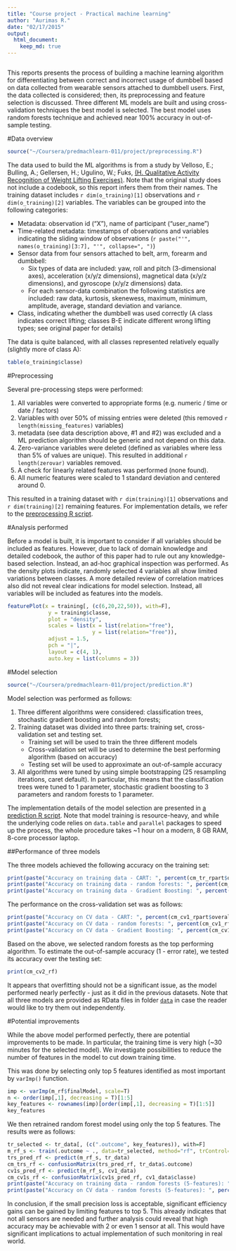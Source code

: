 ```yaml
---
title: "Course project - Practical machine learning"
author: "Aurimas R."
date: "02/17/2015"
output: 
  html_document:
    keep_md: true
---
```

```r
```

This reports presents the process of building a machine learning algorithm for differentiating between correct and incorrect usage of dumbbell based on data collected from wearable sensors attached to dumbbell users. First, the data collected is considered; then, its preprocessing and feature selection is discussed. Three different ML models are built and using cross-validation techniques the best model is selected. The best model uses random forests technique and achieved near 100% accuracy in out-of-sample testing.

#Data overview

```r
source("~/Coursera/predmachlearn-011/project/preprocessing.R")
```

The data used to build the ML algorithms is from a study by Velloso, E.; Bulling, A.; Gellersen, H.; Ugulino, W.; Fuks, [(H. Qualitative Activity Recognition of Weight Lifting Exercises)](http://groupware.les.inf.puc-rio.br/har). Note that the original study does not include a codebook, so this report infers them from their names. The training dataset includes `r dim(o_training)[1]` observations and `r dim(o_training)[2]` variables. The variables can be grouped into the following categories:

* Metadata: observation id ("X"), name of participant ("user_name")
* Time-related metadata: timestamps of observations and variables indicating the sliding window of observations (`r paste("'", names(o_training)[3:7], "'", collapse=", ")`)
* Sensor data from four sensors attached to belt, arm, forearm and dumbbell:
    * Six types of data are included: yaw, roll and pitch (3-dimensional axes), acceleration (x/y/z dimensions), magnetical data (x/y/z dimensions), and gyroscope (x/y/z dimensions) data.
    * For each sensor-data combination the following statistics are included: raw data, kurtosis, skenewess, maximum, minimum, amplitude, average, standard deviation and variance.
* Class, indicating whether the dumbbell was used correctly (A class indicates correct lifting; classes B-E indicate different wrong lifting types; see original paper for details)

The data is quite balanced, with all classes represented relatively equally (slightly more of class A):
```r
table(o_training$classe)
```

#Preprocessing

Several pre-processing steps were performed:

1) All variables were converted to appropriate forms (e.g. numeric / time or date / factors)
2) Variables with over 50% of missing entries were deleted (this removed `r length(missing_features)` variables)
3) metadata (see data description above, #1 and #2) was excluded and a ML prediction algorithm should be generic and not depend on this data.
4) Zero-variance variables were deleted (defined as variables where less than 5% of values are unique). This resulted in additional `r length(zerovar)` variables removed.
5) A check for linearly related features was performed (none found).
6) All numeric features were scaled to 1 standard deviation and centered around 0.

This resulted in a training dataset with `r dim(training)[1]` observations and `r dim(training)[2]` remaining features. For implementation details, we refer to the [preprocessing R script](preprocessing.R).

#Analysis performed

Before a model is built, it is important to consider if all variables should be included as features. However, due to lack of domain knowledge and detailed codebook, the author of this paper had to rule out any knowledge-based selection. Instead, an ad-hoc graphical inspection was performed. As the density plots indicate, randomly selected 4 variables all show limited variations between classes. A more detailed review of correlation matrices also did not reveal clear indications for model selection. Instead, all variables will be included as features into the models.
 
```r

featurePlot(x = training[, (c(6,20,22,50)), with=F],
             y = training$classe,
             plot = "density",
             scales = list(x = list(relation="free"),
                           y = list(relation="free")),
             adjust = 1.5,
             pch = "|",
             layout = c(4, 1),
             auto.key = list(columns = 3))
```


#Model selection

```r
source("~/Coursera/predmachlearn-011/project/prediction.R")
```

Model selection was performed as follows:

1) Three different algorithms were considered: classification trees, stochastic gradient boosting and random forests;
2) Training dataset was divided into three parts: training set, cross-validation set and testing set.
    * Training set will be used to train the three different models
    * Cross-validation set will be used to determine the best performing algorithm (based on accuracy)
    * Testing set will be used to approximate an out-of-sample accuracy
3) All algorithms were tuned by using simple bootstrapping (25 resampling iterations, caret default). In particular, this means that the classification trees were tuned to 1 parameter, stochastic gradient boosting to 3 parameters and random forests to 1 parameter.

The implementation details of the model selection are presented in [a prediction R script](prediction.R). Note that model training is resource-heavy, and while the underlying code relies on `data.table` and `parallel` packages to speed up the process, the whole procedure takes ~1 hour on a modern, 8 GB RAM, 8-core processor laptop.
    
##Performance of three models

The three models achieved the following accuracy on the training set:
```r
print(paste("Accuracy on training data - CART: ", percent(cm_tr_rpart$overall[["Accuracy"]])))
print(paste("Accuracy on training data - random forests: ", percent(cm_tr_rf$overall[["Accuracy"]])))
print(paste("Accuracy on training data - Gradient Boosting: ", percent(cm_tr_gbm$overall[["Accuracy"]])))
```

The performance on the cross-validation set was as follows:
```r
print(paste("Accuracy on CV data - CART: ", percent(cm_cv1_rpart$overall[["Accuracy"]])))
print(paste("Accuracy on CV data - random forests: ", percent(cm_cv1_rf$overall[["Accuracy"]])))
print(paste("Accuracy on CV data - Gradient Boosting: ", percent(cm_cv1_gbm$overall[["Accuracy"]])))
```

Based on the above, we selected random forests as the top performing algorithm. To estimate the out-of-sample accuracy (1 - error rate), we tested its accuracy over the testing set:

```r
print(cm_cv2_rf)
```

It appears that overfitting should not be a significant issue, as the model performed nearly perfectly - just as it did in the previous datasets. Note that all three models are provided as RData files in folder [`data`](data) in case the reader would like to try them out independently.
 
#Potential improvements

While the above model performed perfectly, there are potential improvements to be made. In particular, the training time is very high (~30 minutes for the selected model). We investigate possibilities to reduce the number of features in the model to cut down training time. 

This was done by selecting only top 5 features identified as most important by `varImp()` function.

```r
imp <- varImp(m_rf$finalModel, scale=T)
n <- order(imp[,1], decreasing = T)[1:5]
key_features <- rownames(imp)[order(imp[,1], decreasing = T)[1:5]]
key_features
```

We then retrained random forest model using only the top 5 features. The results were as follows:
```r
tr_selected <- tr_data[, (c(".outcome", key_features)), with=F]
m_rf_s <- train(.outcome ~ ., data=tr_selected, method="rf", trControl=trainControl(seeds=setSeeds(135790)))
trs_pred_rf <- predict(m_rf_s, tr_data)
cm_trs_rf <- confusionMatrix(trs_pred_rf, tr_data$.outcome)
cv1s_pred_rf <- predict(m_rf_s, cv1_data)
cm_cv1s_rf <- confusionMatrix(cv1s_pred_rf, cv1_data$classe)
print(paste("Accuracy on training data - random forests (5-features): ", percent(cm_trs_rf$overall[["Accuracy"]])))
print(paste("Accuracy on CV data - random forests (5-features): ", percent(cm_cv1s_rf$overall[["Accuracy"]])))
``` 

In conclusion, if the small precision loss is acceptable, significant efficiency gains can be gained by limiting features to top 5. This already indicates that not all sensors are needed and further analysis could reveal that high accuracy may be achievable with 2 or even 1 sensor at all. This would have significant implications to actual implementation of such monitoring in real world.